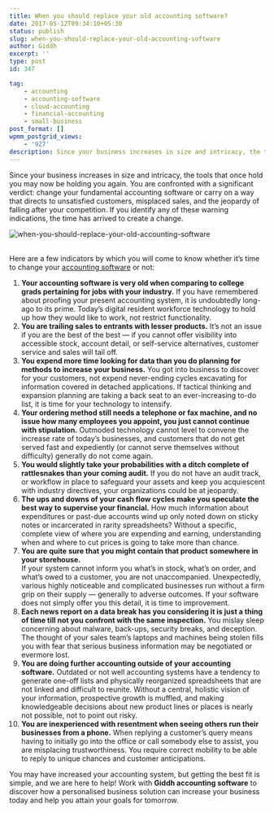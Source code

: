 ```yaml
---
title: When you should replace your old accounting software?
date: 2017-05-12T09:34:10+05:30
status: publish
slug: when-you-should-replace-your-old-accounting-software
author: Giddh
excerpt: ''
type: post
id: 347

tag:
    - accounting
    - accounting-software
    - cloud-accounting
    - financial-accounting
    - small-business
post_format: []
wpmm_postgrid_views:
    - '927'
description: Since your business increases in size and intricacy, the tools that once hold you may now be holding you again. You are confronted with a significant
---
```

Since your business increases in size and intricacy, the tools that once hold you may now be holding you again. You are confronted with a significant verdict: change your fundamental accounting software or carry on a way that directs to unsatisfied customers, misplaced sales, and the jeopardy of falling after your competition. If you identify any of these warning indications, the time has arrived to create a change.

<img class="wp-block-image size-large" src ="https://miro.medium.com/max/700/1*PKmrKybBgKli9xmEzseerg.jpeg"  alt="when-you-should-replace-your-old-accounting-software" />

<br />Here are a few indicators by which you will come to know whether it’s time to change your [accounting software](https://giddh.com) or not:

1. **Your accounting software is very old when comparing to college grads pertaining for jobs with your industry.** If you have remembered about proofing your present accounting system, it is undoubtedly long-ago to its prime. Today’s digital resident workforce technology to hold up how they would like to work, not restrict functionality.
2. **You are trailing sales to entrants with lesser products.** It’s not an issue if you are the best of the best — if you cannot offer visibility into accessible stock, account detail, or self-service alternatives, customer service and sales will tail off.
3. **You expend more time looking for data than you do planning for methods to increase your business.** You got into business to discover for your customers, not expend never-ending cycles excavating for information covered in detached applications. If tactical thinking and expansion planning are taking a back seat to an ever-increasing to-do list, it is time for your technology to intensify.
4. **Your ordering method still needs a telephone or fax machine, and no issue how many employees you appoint, you just cannot continue with stipulation.** Outmoded technology cannot level to convene the increase rate of today’s businesses, and customers that do not get served fast and expediently (or cannot serve themselves without difficulty) generally do not come again.
5. **You would slightly take your probabilities with a ditch complete of rattlesnakes than your coming audit.** If you do not have an audit track, or workflow in place to safeguard your assets and keep you acquiescent with industry directives, your organizations could be at jeopardy.
6. **The ups and downs of your cash flow cycles make you speculate the best way to supervise your financial.** How much information about expenditures or past-due accounts wind up only noted down on sticky notes or incarcerated in rarity spreadsheets? Without a specific, complete view of where you are expending and earning, understanding when and where to cut prices is going to take more than chance.
7. **You are quite sure that you might contain that product somewhere in your storehouse.**  
  If your system cannot inform you what’s in stock, what’s on order, and what’s owed to a customer, you are not unaccompanied. Unexpectedly, various highly noticeable and complicated businesses run without a firm grip on their supply — generally to adverse outcomes. If your software does not simply offer you this detail, it is time to improvement.
8. **Each news report on a data break has you considering it is just a thing of time till not you confront with the same inspection.** You mislay sleep concerning about malware, back-ups, security breaks, and deception. The thought of your sales team’s laptops and machines being stolen fills you with fear that serious business information may be negotiated or evermore lost.
9. **You are doing further accounting outside of your accounting software.** Outdated or not well accounting systems have a tendency to generate one-off lists and physically reorganized spreadsheets that are not linked and difficult to reunite. Without a central, holistic vision of your information, prospective growth is muffled, and making knowledgeable decisions about new product lines or places is nearly not possible, not to point out risky.
10. **You are inexperienced with resentment when seeing others run their businesses from a phone.** When replying a customer’s query means having to initially go into the office or call somebody else to assist, you are misplacing trustworthiness. You require correct mobility to be able to reply to unique chances and customer anticipations.

You may have increased your accounting system, but getting the best fit is simple, and we are here to help! Work with **Giddh accounting software** to discover how a personalised business solution can increase your business today and help you attain your goals for tomorrow.